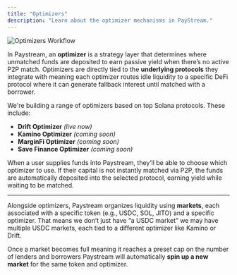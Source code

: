 ```yaml
---
title: "Optimizers"
description: "Learn about the optimizer mechanisms in PayStream."
---
```


![Optimizers Workflow](./images/optimizers-workflow.png)


In Paystream, an **optimizer** is a strategy layer that determines where unmatched funds are deposited to earn passive yield when there’s no active P2P match. Optimizers are directly tied to the **underlying protocols** they integrate with  meaning each optimizer routes idle liquidity to a specific DeFi protocol where it can generate fallback interest until matched with a borrower.

We're building a range of optimizers based on top Solana protocols. These include:

- **Drift Optimizer** *(live now)*
- **Kamino Optimizer** *(coming soon)*
- **MarginFi Optimizer** *(coming soon)*
- **Save Finance Optimizer** *(coming soon)*

When a user supplies funds into Paystream, they’ll be able to choose which optimizer to use. If their capital is not instantly matched via P2P, the funds are automatically deposited into the selected protocol, earning yield while waiting to be matched.

---

Alongside optimizers, Paystream organizes liquidity using **markets**, each associated with a specific token (e.g., USDC, SOL, JITO) and a specific optimizer. That means we don’t just have “a USDC market”  we may have multiple USDC markets, each tied to a different optimizer like Kamino or Drift.

Once a market becomes full  meaning it reaches a preset cap on the number of lenders and borrowers  Paystream will automatically **spin up a new market** for the same token and optimizer. 